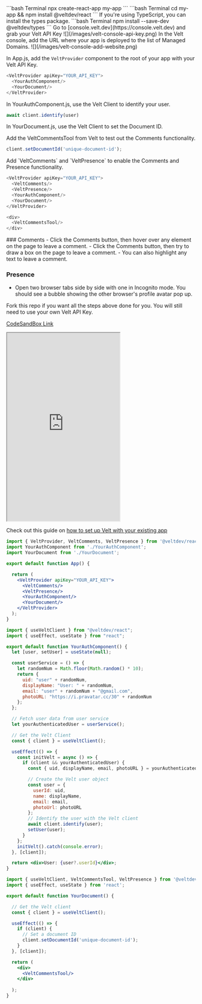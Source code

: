 
<Steps>
<Step title="Create a React app">
```bash Terminal
npx create-react-app my-app
```
</Step>

<Step title="Install the Velt React package onto your app">
```bash Terminal
cd my-app && npm install @veltdev/react
```
</Step>

<Step title="Install types (optional)">
If you're using TypeScript, you can install the types package.
```bash Terminal
npm install --save-dev @veltdev/types
```
</Step>

<Step title="Grab your Velt API Key">
Go to [console.velt.dev](https://console.velt.dev) and grab your Velt API Key

<Frame>
![](/images/velt-console-api-key.png)
</Frame>
    
</Step>


<Step title="Safelist your domain">
In the Velt console, add the URL where your app is deployed to the list of Managed Domains. 
<Frame>
![](/images/velt-console-add-website.png)
</Frame>
</Step>



<Step title="Configure the VeltProvider">

In App.js, add the `VeltProvider` component to the root of your app with your Velt API Key.

```js App.js
<VeltProvider apiKey="YOUR_API_KEY">
  <YourAuthComponent/>
  <YourDocument/>
</VeltProvider>
```
</Step>

<Step title="Identify your user">
In YourAuthComponent.js, use the Velt Client to identify your user.

```js YourAuthComponent.js
await client.identify(user)
```
</Step>


  
<Step title="Set the Document ID">
In YourDocument.js, use the Velt Client to set the Document ID.

Add the VeltCommentsTool from Velt to test out the Comments functionality.

```js YourDocument.js
client.setDocumentId('unique-document-id');
```
</Step>

<Step title="Add the VeltComments, VeltCommentsTool and VeltPresence components">
Add `VeltComments` and `VeltPresence` to enable the Comments and Presence functionality.

```js App.js
<VeltProvider apiKey="YOUR_API_KEY">
  <VeltComments/>
  <VeltPresence/>
  <YourAuthComponent/>
  <YourDocument/>
</VeltProvider>
```

```js YourDocument.js
<div>
  <VeltCommentsTool/>
</div>
```
</Step>

<Step title="Test out the Presence and Comments functionality">
### Comments 
- Click the Comments button, then hover over any element on the page to leave a comment.
- Click the Comments button, then try to draw a box on the page to leave a comment.
- You can also highlight any text to leave a comment.

### Presence
 - Open two browser tabs side by side with one in Incognito mode. You should see a bubble showing the other browser's profile avatar pop up.
</Step>

<Step title="Need an example?">
Fork this repo if you want all the steps above done for you. You will still need to use your own Velt API Key.

[CodeSandBox Link](https://codesandbox.io/s/bold-frog-5y94gx?file=/src/App.js)

<Frame>
<iframe 
    src="https://codesandbox.io/embed/bold-frog-5y94gx?fontsize=14&hidenavigation=1&theme=dark"
    class="w-full"
    height="500px"
    title="heuristic-albattani-lm4t9i"
    allow="accelerometer; ambient-light-sensor; camera; encrypted-media; geolocation; gyroscope; hid; microphone; midi; payment; usb; vr; xr-spatial-tracking"
    sandbox="allow-forms allow-modals allow-popups allow-presentation allow-same-origin allow-scripts">
</iframe>
</Frame>
</Step>

<Step title="Need more details on how to integrate this into an existing app?">

Check out this guide on [how to set up Velt with your existing app](/get-started/setup/install)

</Step>

</Steps>


<RequestExample>

```jsx App.js
import { VeltProvider, VeltComments, VeltPresence } from '@veltdev/react';
import YourAuthComponent from './YourAuthComponent';
import YourDocument from './YourDocument';

export default function App() {

  return (
    <VeltProvider apiKey="YOUR_API_KEY">
      <VeltComments/>
      <VeltPresence/>
      <YourAuthComponent/>
      <YourDocument/>
    </VeltProvider>
  );
}
```

```jsx YourAuthComponent.js
import { useVeltClient } from "@veltdev/react";
import { useEffect, useState } from "react";

export default function YourAuthComponent() {
  let [user, setUser] = useState(null);

  const userService = () => {
    let randomNum = Math.floor(Math.random() * 10);
    return {
      uid: "user" + randomNum,
      displayName: "User: " + randomNum,
      email: "user" + randomNum + "@gmail.com",
      photoURL: "https://i.pravatar.cc/30" + randomNum
    };
  };

  // Fetch user data from user service
  let yourAuthenticatedUser = userService();

  // Get the Velt Client
  const { client } = useVeltClient();

  useEffect(() => {
    const initVelt = async () => {
      if (client && yourAuthenticatedUser) {
        const { uid, displayName, email, photoURL } = yourAuthenticatedUser;

        // Create the Velt user object
        const user = {
          userId: uid,
          name: displayName,
          email: email,
          photoUrl: photoURL
        };
        // Identify the user with the Velt client
        await client.identify(user);
        setUser(user);
      }
    };
    initVelt().catch(console.error);
  }, [client]);

  return <div>User: {user?.userId}</div>;
}
```

```jsx YourDocument.js
import { useVeltClient, VeltCommentsTool, VeltPresence } from '@veltdev/react';
import { useEffect, useState } from 'react';

export default function YourDocument() {

  // Get the Velt client
  const { client } = useVeltClient();

  useEffect(() => {
    if (client) {
      // Set a document ID
      client.setDocumentId('unique-document-id');
    }
  }, [client]);

  return (
    <div>
      <VeltCommentsTool/>
    </div>
    
  );
}
```

</RequestExample>

